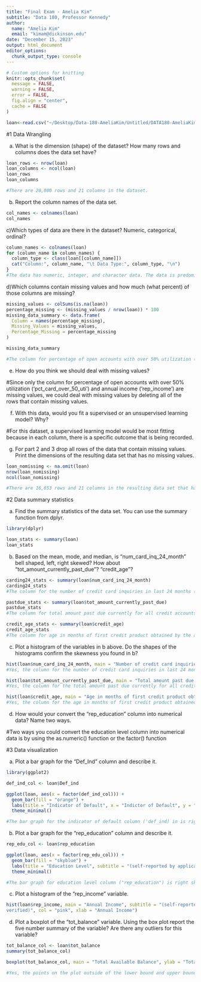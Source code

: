 ```yaml
---
title: "Final Exam - Amelia Kim"
subtitle: "Data 180, Professor Kennedy"
author: 
  name: "Amelia Kim"
  email: "kimam@dickinson.edu"
date: "December 15, 2023"
output: html_document
editor_options: 
  chunk_output_type: console
---
```


```r
# Custom options for knitting
knitr::opts_chunk$set(
  message = FALSE,
  warning = FALSE,
  error = FALSE, 
  fig.align = "center",
  cache = FALSE
) 
```


```r
loan<-read.csv("~/Desktop/Data-180-AmeliaKim/Untitled/DATA180-AmeliaKim/data/loan_default_data_set.csv",header=T)
```

#1 Data Wrangling

a) What is the dimension (shape) of the dataset?  How many rows and columns does the data set have?
```r
loan_rows <- nrow(loan)
loan_columns <- ncol(loan)
loan_rows
loan_columns

#There are 20,000 rows and 21 columns in the dataset.
```

b) Report the column names of the data set.
```r
col_names <- colnames(loan)
col_names
```

c)Which types of data are there in the dataset? Numeric, categorical, ordinal?
```r
column_names <- colnames(loan)
for (column_name in column_names) {
  column_type <- class(loan[[column_name]])
  cat("Column:", column_name, "\t Data Type:", column_type, "\n")
}
#The data has numeric, integer, and character data. The data is predominantly numerical but two columns contain ordinal data and one column contains categorical data.
```

d)Which columns contain missing values and how much (what percent) of those columns are missing?
```r
missing_values <- colSums(is.na(loan))
percentage_missing <- (missing_values / nrow(loan)) * 100
missing_data_summary <- data.frame(
  Column = names(percentage_missing),
  Missing_Values = missing_values,
  Percentage_Missing = percentage_missing
)

missing_data_summary

#The column for percentage of open accounts with over 50% utilization ('pct_card_over_50_uti') is missing 9.79% of values and the column for annual income (('self-reported by applicant and not verified) ('rep_income') is missing 7.795% of values.
```

e) How do you think we should deal with missing values? 

#Since only the column for percentage of open accounts with over 50% utilization ('pct_card_over_50_uti') and annual income ('rep_income') are missing values, we could deal with missing values by deleting all of the rows that contain missing values.

f) With this data, would you fit a supervised or an unsupervised learning model? Why?

#For this dataset, a supervised learning model would be most fitting because in each column, there is a specific outcome that is being recorded.

g) For part 2 and 3 drop all rows of the data that contain missing values. Print the dimensions of the resulting data set that has no missing values.
```r
loan_nomissing <- na.omit(loan)
nrow(loan_nomissing)
ncol(loan_nomissing)

#There are 16,653 rows and 21 columns in the resulting data set that has no missing values.
```


#2 Data summary statistics

a) Find the summary statistics of the data set. You can use the summary function from dplyr.
```r
library(dplyr)

loan_stats <- summary(loan)
loan_stats
```

b) Based on the mean, mode, and median, is “num_card_inq_24_month” bell shaped, left, right skewed? How about “tot_amount_currently_past_due”? “credit_age”?
```r
carding24_stats <- summary(loan$num_card_inq_24_month)
carding24_stats
#The column for the number of credit card inquiries in last 24 months ('num_card_inq_24_month') is right skewed because the mean (1.053) is greater than the median(0).

pastdue_stats <- summary(loan$tot_amount_currently_past_due)
pastdue_stats
#The column for total amount past due currently for all credit accounts ('tot_amount_currently_past_due') is right skewed because the mean (352.5) is greater than the median(0).

credit_age_stats <- summary(loan$credit_age)
credit_age_stats
#The column for age in months of first credit product obtained by the applicant ('credit_age') is likely bell shaped because the mean (280.7) and the median (280) are very close and almost equal.
```

c) Plot a histogram of the variables in b above. Do the shapes of the histograms confirm the skewness you found in b?
```r

hist(loan$num_card_inq_24_month, main = "Number of credit card inquiries in last 24 months", col = "skyblue", xlab = "Number of Card Inquiries")
#Yes, the column for the number of credit card inquiries in last 24 months ('num_card_inq_24_month') is right skewed.

hist(loan$tot_amount_currently_past_due, main = "Total amount past due currently for all credit accounts", col = "salmon", xlab = "Total Amount Currently Past Due")
#Yes, the column for the total amount past due currently for all credit accounts ('tot_amount_currently_past_due') is right skewed.

hist(loan$credit_age, main = "Age in months of first credit product obtained by the applicant", col = "lightgreen", xlab = "Credit Age")
#Yes, the column for the age in months of first credit product obtained by the applicant ('credit_age') is right skewed.
```

d) How would your convert the “rep_education” column into numerical data? Name two ways. 

#Two ways you could convert the education level column into numerical data is by using the as.numeric() function or the factor() function 


#3 Data visualization

a) Plot a bar graph for the “Def_Ind” column and describe it.
```r
library(ggplot2)

def_ind_col <- loan$Def_ind

ggplot(loan, aes(x = factor(def_ind_col))) +
  geom_bar(fill = "orange") +
  labs(title = "Indicator of Default", x = "Indictor of Default", y = "Frequency") +
  theme_minimal()

#The bar graph for the indicator of default column ('def_ind) in is right skewed. The mode is 0, the median is 0, and the mean is 0.1.
```

b) Plot a bar graph for the “rep_education" column and describe it. 
```r
rep_edu_col <- loan$rep_education

ggplot(loan, aes(x = factor(rep_edu_col))) +
  geom_bar(fill = "skyblue") +
  labs(title = "Education Level", subtitle = "(self-reported by applicant and not verified)", x = "Education Level", y = "Number of People") +
  theme_minimal()

#The bar graph for education level column ("rep_education") is right skewed.
```

c) Plot a histogram of the “rep_income” variable.
```r
hist(loan$rep_income, main = "Annual Income", subtitle = "(self-reported by applicant and not
verified)", col = "pink", xlab = "Annual Income")
```

d) Plot a boxplot of the “tot_balance” variable. Using the box plot report the five number summary of the variable? Are there any outliers for this variable? 
```r
tot_balance_col <- loan$tot_balance
summary(tot_balance_col)

boxplot(tot_balance_col, main = "Total Available Balance", ylab = "Total Balance")

#Yes, the points on the plot outside of the lower bound and upper bound of the data set are outliers.
```

